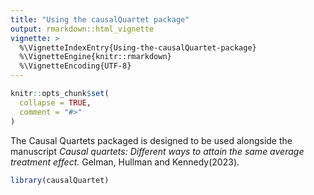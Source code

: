 ```yaml
---
title: "Using the causalQuartet package"
output: rmarkdown::html_vignette
vignette: >
  %\VignetteIndexEntry{Using-the-causalQuartet-package}
  %\VignetteEngine{knitr::rmarkdown}
  %\VignetteEncoding{UTF-8}
---
```


```r
knitr::opts_chunk$set(
  collapse = TRUE,
  comment = "#>"
)
```

The Causal Quartets packaged is designed to be used alongside the manuscript *Causal quartets: Different ways to attain the same average treatment effect.* Gelman, Hullman and Kennedy(2023).

```r
library(causalQuartet)
```
